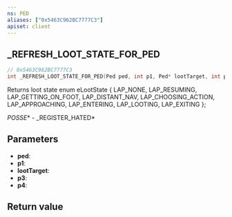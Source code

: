 ```yaml
---
ns: PED
aliases: ["0x5463C962BC7777C3"]
apiset: client
---
```

## _REFRESH_LOOT_STATE_FOR_PED

```c
// 0x5463C962BC7777C3
int _REFRESH_LOOT_STATE_FOR_PED(Ped ped, int p1, Ped* lootTarget, int p3, int p4);
```

Returns loot state
enum eLootState
{
	LAP_NONE,
	LAP_RESUMING,
	LAP_GETTING_ON_FOOT,
	LAP_DISTANT_NAV,
	LAP_CHOOSING_ACTION,
	LAP_APPROACHING,
	LAP_ENTERING,
	LAP_LOOTING,
	LAP_EXITING
};

_POSSE_* - _REGISTER_HATED*

## Parameters
* **ped**:
* **p1**:
* **lootTarget**:
* **p3**:
* **p4**:

## Return value